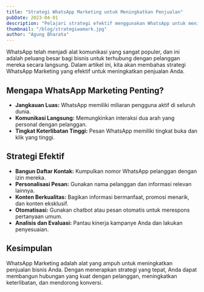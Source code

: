 ```yaml
---
title: "Strategi WhatsApp Marketing untuk Meningkatkan Penjualan"
pubDate: 2023-04-01
description: "Pelajari strategi efektif menggunakan WhatsApp untuk meningkatkan penjualan bisnis Anda."
thumbnail: "/blog/strategiwamark.jpg"
author: "Agung Bharata"
---
```


WhatsApp telah menjadi alat komunikasi yang sangat populer, dan ini adalah peluang besar bagi bisnis untuk terhubung dengan pelanggan mereka secara langsung. Dalam artikel ini, kita akan membahas strategi WhatsApp Marketing yang efektif untuk meningkatkan penjualan Anda.

## Mengapa WhatsApp Marketing Penting?

- **Jangkauan Luas:** WhatsApp memiliki miliaran pengguna aktif di seluruh dunia.
- **Komunikasi Langsung:** Memungkinkan interaksi dua arah yang personal dengan pelanggan.
- **Tingkat Keterlibatan Tinggi:** Pesan WhatsApp memiliki tingkat buka dan klik yang tinggi.

## Strategi Efektif

- **Bangun Daftar Kontak:** Kumpulkan nomor WhatsApp pelanggan dengan izin mereka.
- **Personalisasi Pesan:** Gunakan nama pelanggan dan informasi relevan lainnya.
- **Konten Berkualitas:** Bagikan informasi bermanfaat, promosi menarik, dan konten eksklusif.
- **Otomatisasi:** Gunakan chatbot atau pesan otomatis untuk merespons pertanyaan umum.
- **Analisis dan Evaluasi:** Pantau kinerja kampanye Anda dan lakukan penyesuaian.

## Kesimpulan

WhatsApp Marketing adalah alat yang ampuh untuk meningkatkan penjualan bisnis Anda. Dengan menerapkan strategi yang tepat, Anda dapat membangun hubungan yang kuat dengan pelanggan, meningkatkan keterlibatan, dan mendorong konversi.
